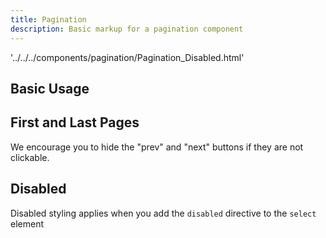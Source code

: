 ```yaml
---
title: Pagination
description: Basic markup for a pagination component
---
```


'../../../components/pagination/Pagination_Disabled.html'

## Basic Usage


<ShowComponent filePath="./src/components/pagination/Pagination.html">
  <Pagination />
</ShowComponent>

## First and Last Pages

We encourage you to hide the "prev" and "next" buttons if they are not clickable. 

<ShowComponent filePath="./src/components/pagination/Pagination_Start.html">
  <PaginationStart />
</ShowComponent>

<ShowComponent filePath="./src/components/pagination/Pagination_End.html">
  <PaginationEnd />
</ShowComponent>

## Disabled

Disabled styling applies when you add the `disabled` directive to the `select`
element

<ShowComponent filePath="./src/components/pagination/Pagination_Disabled.html">
  <PaginationDisabled />
</ShowComponent>

